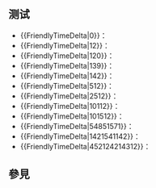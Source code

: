 <includeonly><!-- 在這裡加入模板的保護標識 --></includeonly><noinclude>{{template doc page viewed directly}}</noinclude>
<!-- 在本行下編輯模板說明 -->

== 测试 ==

*<nowiki>{{FriendlyTimeDelta|0}}</nowiki>：{{FriendlyTimeDelta|0}}
*<nowiki>{{FriendlyTimeDelta|12}}</nowiki>：{{FriendlyTimeDelta|12}}
*<nowiki>{{FriendlyTimeDelta|120}}</nowiki>：{{FriendlyTimeDelta|120}}
*<nowiki>{{FriendlyTimeDelta|139}}</nowiki>：{{FriendlyTimeDelta|139}}
*<nowiki>{{FriendlyTimeDelta|142}}</nowiki>：{{FriendlyTimeDelta|142}}
*<nowiki>{{FriendlyTimeDelta|512}}</nowiki>：{{FriendlyTimeDelta|512}}
*<nowiki>{{FriendlyTimeDelta|2512}}</nowiki>：{{FriendlyTimeDelta|2512}}
*<nowiki>{{FriendlyTimeDelta|10112}}</nowiki>：{{FriendlyTimeDelta|10112}}
*<nowiki>{{FriendlyTimeDelta|101512}}</nowiki>：{{FriendlyTimeDelta|101512}}
*<nowiki>{{FriendlyTimeDelta|54851571}}</nowiki>：{{FriendlyTimeDelta|54851571}}
*<nowiki>{{FriendlyTimeDelta|1421541142}}</nowiki>：{{FriendlyTimeDelta|1421541142}}
*<nowiki>{{FriendlyTimeDelta|452124214312}}</nowiki>：{{FriendlyTimeDelta|452124214312}}

== 參見 ==

<includeonly>
<!-- 本行下加入模板的分類 -->

<!-- 本行下加入模板的跨語言鏈接 -->

</includeonly>